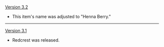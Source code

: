 {{Change History/Header}}
[[Version 3.2]]
*This item's name was adjusted to "Henna Berry."
----
[[Version 3.1]]
* Redcrest was released.